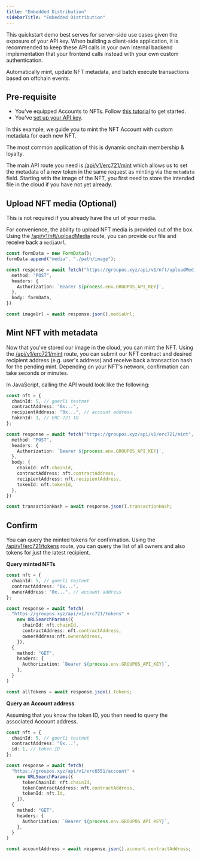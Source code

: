 ```yaml
---
title: "Embedded Distribution"
sidebarTitle: "Embedded Distribution"
---
```


<Info>This quickstart demo best serves for server-side use cases given the exposure of your API key.
When building a client-side application, it is recommended to keep these API calls in your own
internal backend implementation that your frontend calls instead with your own custom authentication.</Info>

Automatically mint, update NFT metadata, and batch execute transactions based on offchain events. 

## Pre-requisite

- You've equipped Accounts to NFTs. Follow [this tutorial](/nft-accounts/getting-started) to get started.
- You've [set up your API key](/introduction/quickstart).

In this example, we guide you to mint the NFT Account with custom metadata for each new NFT. 

The most common application of this is dynamic onchain membership & loyalty.

The main API route you need is
[/api/v1/erc721/mint](/api-reference/v1/erc721/post/mint) which allows us to set the metadata of a new token in the same request as minting via
the `metadata` field. Starting with the image of the NFT, you first need to store the intended file in the cloud if you have not yet already.

## Upload NFT media (Optional)

<Info>This is not required if you already have the url of your media.</Info>

For convenience, the ability to upload NFT media is provided out of the box.
Using the [/api/v1/nft/uploadMedia](/api-reference/v1/nft/post/uploadMedia) route, you can provide our file and receive back
a `mediaUrl`. 

```typescript
const formData = new FormData();
formData.append("media", "./path/image");

const response = await fetch("https://groupos.xyz/api/v1/nft/uploadMedia", {
  method: "POST",
  headers: {
    Authorization: `Bearer ${process.env.GROUPOS_API_KEY}`,
  },
  body: formData,
})

const imageUrl = await response.json().mediaUrl;
```

## Mint NFT with metadata

Now that you've stored our image in the cloud, you can mint the NFT.
Using the [/api/v1/erc721/mint](/api-reference/v1/erc721/post/mint) route, you can submit our NFT contract and desired
recipient address (e.g. user's address) and receive back a transaction hash for the pending mint. Depending on your NFT's network, confirmation
can take seconds or minutes.

In JavaScript, calling the API would look like the following:

```typescript
const nft = {
  chainId: 5, // goerli testnet
  contractAddress: "0x...",
  recipientAddress: "0x...", // account address
  tokenId: 1, // ERC-721 ID
};

const response = await fetch("https://groupos.xyz/api/v1/erc721/mint", {
  method: "POST",
  headers: {
    Authorization: `Bearer ${process.env.GROUPOS_API_KEY}`,
  },
  body: {
    chainId: nft.chainId,
    contractAddress: nft.contractAddress,
    recipientAddress: nft.recipientAddress,
    tokenId: nft.tokenId,
  },
})

const transactionHash = await response.json().transactionHash;
```

## Confirm 

You can query the minted tokens for confirmation.
Using the [/api/v1/erc721/tokens](/api-reference/v1/erc721/get/tokens) route, you can query the
list of all owners and also tokens for just the latest recipient.

**Query minted NFTs**

```typescript
const nft = {
  chainId: 5, // goerli testnet
  contractAddress: "0x...",
  ownerAddress: "0x...", // account address
};

const response = await fetch(
  "https://groupos.xyz/api/v1/erc721/tokens" +
    new URLSearchParams({
      chainId: nft.chainId,
      contractAddress: nft.contractAddress,
      ownerAddress:nft.ownerAddress,
    }),
  {
    method: "GET",
    headers: {
      Authorization: `Bearer ${process.env.GROUPOS_API_KEY}`,
    },
  }
)

const allTokens = await response.json().tokens;
```

**Query an Account address**

Assuming that you know the token ID, you then need to query the associated Account address.

```typescript
const nft = {
  chainId: 5, // goerli testnet
  contractAddress: "0x...",
  id: 1, // token ID
};

const response = await fetch(
  "https://groupos.xyz/api/v1/erc6551/account" +
    new URLSearchParams({
      tokenChainId: nft.chainId,
      tokenContractAddress: nft.contractAddress,
      tokenId: nft.Id,
    }),
  {
    method: "GET",
    headers: {
      Authorization: `Bearer ${process.env.GROUPOS_API_KEY}`,
    },
  }
)

const accountAddress = await response.json().account.contractAddress;
```

